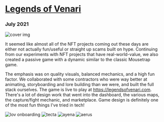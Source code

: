 
# <a href="https://legendsofvenari.com/"> Legends of Venari </a>

### July 2021

![cover img](/images/projects/lov/banner.png)

It seemed like almost all of the NFT projects coming out these days are either not actually fun/useful or straight up scams built on hype. Continuing from our <Link href="/projects/moments">experiments</Link> with NFT projects that have real-world-value, we also created a passive game with a dynamic similar to the classic Mousetrap game.

The emphasis was on quality visuals, balanced mechanics, and a high fun factor. We collaborated with some contractors who were way better at animating, storyboarding and lore building than we were, and built the full stack ourselves. The game is live to play at https://legendsofvenari.com. There's a lot of design work that went into the dashboard, the various maps, the capture/fight mechanic, and marketplace. Game design is definitely one of the most fun things I've tried in tech!

![lov onboarding](/images/projects/lov/onboarding.png)
![tecta](/images/projects/lov/tecta.png)
![ayena](/images/projects/lov/ayena.png)
![aerus](/images/projects/lov/aerus.png)
